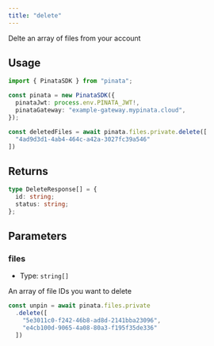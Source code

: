```yaml
---
title: "delete"
---
```


Delte an array of files from your account

## Usage

```typescript
import { PinataSDK } from "pinata";

const pinata = new PinataSDK({
  pinataJwt: process.env.PINATA_JWT!,
  pinataGateway: "example-gateway.mypinata.cloud",
});

const deletedFiles = await pinata.files.private.delete([
  "4ad9d3d1-4ab4-464c-a42a-3027fc39a546"
])
```

## Returns

```typescript
type DeleteResponse[] = {
  id: string;
  status: string;
};
```

## Parameters

### files

- Type: `string[]`

An array of file IDs you want to delete

```typescript
const unpin = await pinata.files.private
  .delete([
    "5e3011c0-f242-46b8-ad8d-2141bba23096",
    "e4cb100d-9065-4a08-80a3-f195f35de336"
  ])
```
